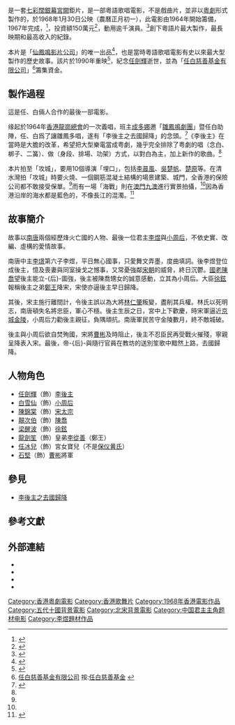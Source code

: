 {{Infobox Film
|片名          = 李後主
|電影原名      = {{lang|en|''Tragedy of the Poet King''}}
|圖像          = Tragedy of the Poet King 1968.jpg
|圖像說明      = 電影海報
|導演          = [[李晨風|李晨風]]<ref name="楚原郭靜寧2006">{{cite book|author1=楚原|author2=郭靜寧|author3=藍天雲|coauthors=香港電影資料館|title=楚原|url=http://books.google.com/books?id=MKEvAQAAIAAJ|year=2006|publisher=香港電影資料館|isbn=978-962-8050-34-5|access-date=2014-01-28|archive-date=2014-06-27|archive-url=https://web.archive.org/web/20140627030812/http://books.google.com/books?id=MKEvAQAAIAAJ|dead-url=no}}</ref>
|監製          = [[白雪仙|白雪仙]]
|製片          = 
|編劇          = [[葉紹德|葉紹德]]
|劇本          = [[李兆熊|李兆熊]]<ref name="楚原郭靜寧2006"/>
|故事          = 
|原著          = 
|旁白          = 
|統籌          = 
|主演          = [[任劍輝|任劍輝]]<br>[[白雪仙|白雪仙]]<br>[[陳錦棠|陳錦棠]]
|副標題        = 
|片尾曲        = 
|配樂          = -{[[于粦|于粦]]}-
|攝影          = [[溫貴|溫貴]]<ref name="楚原郭靜寧2006"/>
|剪輯          = [[楚原|楚原]]<br>[[關錦鹏|關錦鹏]]<ref name="楚原郭靜寧2006"/>
|製片商        = 仙鳳鳴影業公司
|發行商        = 
|上映日期      = {{film date|1968|1|30}}
|發行日期      = 
|片長          = 
|產地          = {{英屬香港電影}}
|語言          = 粵語
|官方網站      = 
|預算          = [[港幣|港幣]]150萬元
|票房          = 
|amg_id      = 
|imdb_id     = tt0205217
}}

{{engname|《李後主》|''Tragedy of the Poet King''}}是一套[[顏色|七彩]][[長寬比_(影像)|闊銀幕]][[朝廷|宮闕]]鉅片，是一部粵語歌唱電影，不是戲曲片，並非以[[粵劇|粵劇]]形式製作的，於1968年1月30日公映（農曆正月初一），此電影由1964年開始籌備，1967年完成，<ref name="黎鍵2010">{{cite book|author=黎鍵|title=香港粵劇敘論|url=http://books.google.com/books?id=qS-vAAAAQBAJ&pg=PA427|date=1 November 2010|publisher=三聯書店(香港)有限公司|isbn=978-962-04-3048-0|pages=427–|access-date=2014-01-28|archive-date=2014-06-27|archive-url=https://web.archive.org/web/20140627025248/http://books.google.com/books?id=qS-vAAAAQBAJ&pg=PA427|dead-url=no}}</ref>，投資額150萬元<ref>{{cite book|title=民國人物小傳|url=http://books.google.com/books?id=eHDTAAAAMAAJ|year=1975|publisher=傳記文學出版社|access-date=2014-01-28|archive-date=2014-06-27|archive-url=https://web.archive.org/web/20140627031328/http://books.google.com/books?id=eHDTAAAAMAAJ|dead-url=no}}</ref>，動用逾千演員。<ref>{{cite book|title=大众電影|url=http://books.google.com/books?id=-FHkAAAAMAAJ|year=2001|publisher=《大众电影》杂志社|access-date=2014-01-28|archive-date=2014-06-27|archive-url=https://web.archive.org/web/20140627030538/http://books.google.com/books?id=-FHkAAAAMAAJ|dead-url=no}}</ref>創下粵語片最大製作，最長映期和最高收入的紀錄。

本片是「[[仙鳳鳴影片公司|仙鳳鳴影片公司]]」的唯一出品<ref name="古岡">{{cite book|author=古岡|title=廣東戲劇史: 紅伶篇|url=http://books.google.com/books?id=7eNLAQAAIAAJ|publisher=利源書報社有限公司|access-date=2014-01-28|archive-date=2014-06-27|archive-url=https://web.archive.org/web/20140627025437/http://books.google.com/books?id=7eNLAQAAIAAJ|dead-url=no}}</ref>，也是當時粵語歌唱電影有史以來最大型製作的歷史故事。該片於1990年重映<ref name="百姓半月刊">{{cite book|title=百姓半月刊|url=http://books.google.com/books?id=HSs2AQAAIAAJ|year=1990|access-date=2014-01-28|archive-date=2014-06-27|archive-url=https://web.archive.org/web/20140627025826/http://books.google.com/books?id=HSs2AQAAIAAJ|dead-url=no}}</ref>，紀念[[任劍輝|任劍輝]]逝世，並為「[[任白慈善基金有限公司|任白慈善基金有限公司]]」<ref>[https://web.archive.org/web/20170412203452/http://www.hongkongdir.hk/yam-kim-fai-pak-suet-sin-charitable-foundation-limited-cqbfxc/ 任白慈善基金有限公司] 按:[http://www.ird.gov.hk/cgi-bin/irdnew/ach/search.cgi# 任白慈善基金] {{webarchive|url=https://web.archive.org/web/20170413072006/http://www.ird.gov.hk/cgi-bin/irdnew/ach/search.cgi |date=2017-04-13 }}</ref>籌集資金。

== 製作過程 ==

這是任、白倆人合作的最後一部電影。

缘起於1964年[[香港龍崗總會|香港龍崗總會]]的一次義唱，班主[[成多娜|成多娜]]邀「[[雛鳳鳴劇團|雛鳳鳴劇團]]」暨任白助陣，任、白爲了讓雛鳳多唱，遂有「李後主之去國歸降」的念頭。<ref name="黎鍵1993">{{cite book|author=黎鍵|title=香港粵劇口述史|url=http://books.google.com/books?id=fsgxAAAAMAAJ|year=1993|publisher=三聯書店|access-date=2014-01-31|archive-date=2014-06-27|archive-url=https://web.archive.org/web/20140627073123/http://books.google.com/books?id=fsgxAAAAMAAJ|dead-url=no}}</ref>《李後主》在當時是大膽的改革，希望把大型樂電當成粤劇，幾乎完全排除了粤劇的唱（念白、梆子、二簧）、做（身段、排場、功架）方式，以對白為主，加上新作的歌曲。<ref name="百姓半月刊"/>

本片拍至「攻城」，要用10個導演「埋口」，包括[[李晨風|李晨風]]、[[吳楚帆|吳楚帆]]、[[楚原|楚原]]等。在清水灣拍「攻城」時要火燒、一個鋼筋混凝土結構的場景建築、城門，全香港的保險公司都不敢接受保單。<ref name="黎鍵1993"/>而有一場「海戰」則在[[澳門|澳門]][[九澳|九澳]]進行實景拍攝，<ref name="黎鍵2010"/>因為香港沿岸的海水都是藍色的，不像長江的混濁。<ref name="邁克2005">{{cite book|author=邁克|title=任劍輝讀本|url=http://books.google.com/books?id=TOovAQAAIAAJ|year=2005|publisher=香港電影資料館|isbn=978-962-8050-30-7|access-date=2014-01-31|archive-date=2014-06-27|archive-url=https://web.archive.org/web/20140627072552/http://books.google.com/books?id=TOovAQAAIAAJ|dead-url=no}}</ref>

== 故事簡介 ==

故事以[[南唐|南唐]]兩個經歷烽火亡國的人物、最後一位君主[[李煜|李煜]]與[[小周后|小周后]]，不依史實、改編、虛構的愛情故事。

南唐中主[[李璟|李璟]]第六子李煜，平日無心國事，只愛舞文弄墨，度曲填詞。後李煜登位成後主，憶及喪妻與同室操戈之憾事，又常憂強鄰[[宋朝|宋朝]]的威脅，終日沉鬱。[[國老|國老]][[陈乔_(南唐)|陳喬]]望後主能立-{后}-圖強，後主被陳喬甥女的誠意感動，立其為小周后。大臣[[徐鉉|徐鉉]]報稱後主之弟[[鄭王|鄭王]]降宋，宋使亦逼後主早日歸降。

其後，宋主施行離間計，令後主誤以為大將[[林仁肇|林仁肇]]叛變，盡削其兵權。林氏以死明志，南唐頓失名將忠臣，軍心不穩。後主生辰之日，宮中上下歡慶，時宋軍逼近[[京城|京城]][[金陵|金陵]]，小周后力勸後主親征，負隅頑抗。南唐軍民苦守金陵數月，終不敵城破。

後主與小周后欲自焚殉國，宋將[[曹彬|曹彬]]及時阻止，後主不忍臣民再受戰火摧殘，寧親呈降表入宋。最後，帝-{后}-與隨行官員在教坊的送別笙歌中黯然上路，去國歸降。

== 人物角色 ==

*[[任劍輝|任劍輝]]（飾）[[李後主|李後主]]
*[[白雪仙|白雪仙]]（飾）[[小周后|小周后]]
*[[陳錦棠|陳錦棠]]（飾）[[宋太宗|宋太宗]]
*[[靚次伯|靚次伯]]（飾）[[陈乔_(南唐)|陳喬]]
*[[梁醒波|梁醒波]]（飾）[[徐鉉|徐鉉]]
*[[龍劍笙|龍劍笙]]（飾）皇弟[[李從善|李從善]]（鄭王）
*[[任冰兒|任冰兒]]（飾）宮女寶兒（不是[[黄保仪|保仪黄氏]]）
*[[石堅|石堅]]（飾）[[曹彬|曹彬]]將軍

== 參見 ==
* [[李後主之去國歸降|李後主之去國歸降]]

== 參考文獻 ==
{{reflist|30em}}

== 外部連結 ==
*{{hkmdb title|4803|李後主}}
*{{Mtime|34774|李後主}}
*{{douban|title=李後主}}
*{{imdb title|0205217|李後主}}

[[Category:香港粵劇電影|Category:香港粵劇電影]]
[[Category:香港歌舞片|Category:香港歌舞片]]
[[Category:1968年香港電影作品|Category:1968年香港電影作品]]
[[Category:五代十國背景電影|Category:五代十國背景電影]]
[[Category:北宋背景電影|Category:北宋背景電影]]
[[Category:中国君主主角题材电影|Category:中国君主主角题材电影]]
[[Category:李煜題材作品|Category:李煜題材作品]]